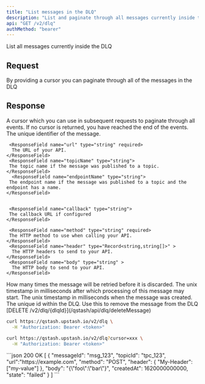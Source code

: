 ```yaml
---
title: "List messages in the DLQ"
description: "List and paginate through all messages currently inside the DLQ"
api: "GET /v2/dlq"
authMethod: "bearer"
---
```


List all messages currently inside the DLQ

## Request

<ParamField query="cursor" type="string">
  By providing a cursor you can paginate through all of the messages in the DLQ
</ParamField>

## Response

<ResponseField name="cursor" type="string">
  A cursor which you can use in subsequent requests to paginate through all
  events. If no cursor is returned, you have reached the end of the events.
</ResponseField>

<ResponseField name="messages" type="Array">
  <Expandable defaultOpen>
    <ResponseField name="messageId" type="string" required>
      The unique identifier of the message.
    </ResponseField>

     <ResponseField name="url" type="string" required>
      The URL of your API.
    </ResponseField>
     <ResponseField name="topicName" type="string">
     The topic name if the message was published to a topic.
    </ResponseField>
      <ResponseField name="endpointName" type="string">
     The endpoint name if the message was published to a topic and the endpoint has a name.
    </ResponseField>


     <ResponseField name="callback" type="string">
     The callback URL if configured
    </ResponseField>

     <ResponseField name="method" type="string" required>
     The HTTP method to use when calling your API.
    </ResponseField>
     <ResponseField name="header" type="Record<string,string[]>" >
      The HTTP headers to send to your API.
    </ResponseField>
     <ResponseField name="body" type="string" >
      The HTTP body to send to your API.
    </ResponseField>

 <ResponseField name="maxRetries" type="number" >
      How many times the message will be retried before it is discarded.
    </ResponseField>
     <ResponseField name="notBefore" type="number" required>
      The unix timestamp in milliseconds after which processing of this message may start.
    </ResponseField>
     <ResponseField name="createdAt" type="number" required>
      The unix timestamp in milliseconds when the message was created.
    </ResponseField>
     <ResponseField name="dlqId" type="string" required>
      The unique id within the DLQ. Use this to remove the message from the DLQ [DELETE /v2/dlq/{dlqId}](/qstash/api/dlq/deleteMessage)
    </ResponseField>

  </Expandable>
</ResponseField>

<RequestExample>

```sh
curl https://qstash.upstash.io/v2/dlq \
  -H "Authorization: Bearer <token>"
```

```sh with cursor
curl https://qstash.upstash.io/v2/dlq?cursor=xxx \
  -H "Authorization: Bearer <token>"
```

</RequestExample>

<ResponseExample>
```json 200 OK
[
  {
  "messageId": "msg_123",
  "topicId": "tpc_123",
  "url":"https://example.com",
  "method": "POST",
  "header": {
    "My-Header": ["my-value"]
  },
  "body": "{\"foo\":\"bar\"}",
  "createdAt": 1620000000000,
  "state": "failed"
}
]
```

</ResponseExample>
